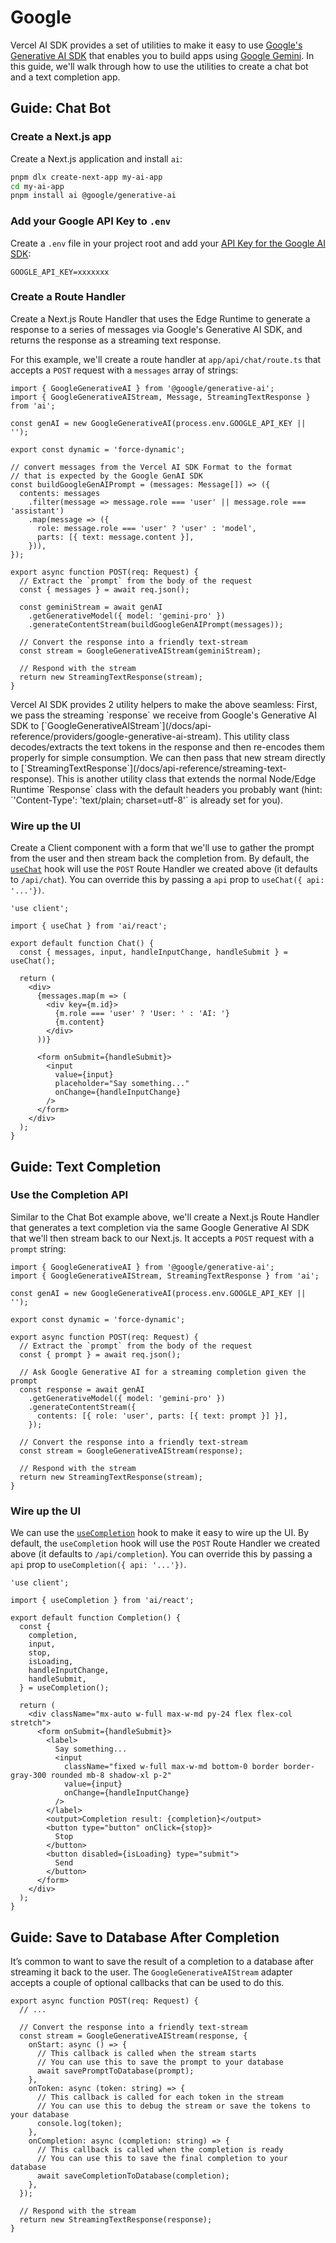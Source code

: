 # Google


Vercel AI SDK provides a set of utilities to make it easy to use [Google's Generative AI SDK](https://github.com/google/generative-ai-js)
that enables you to build apps using [Google Gemini](https://ai.google.dev/).
In this guide, we'll walk through how to use the utilities to create a chat bot and a text completion app.

## Guide: Chat Bot

<Steps>

### Create a Next.js app

Create a Next.js application and install `ai`:

```sh
pnpm dlx create-next-app my-ai-app
cd my-ai-app
pnpm install ai @google/generative-ai
```

### Add your Google API Key to `.env`

Create a `.env` file in your project root and add your [API Key for the Google AI SDK](https://makersuite.google.com/app/apikey):

```env filename=".env"
GOOGLE_API_KEY=xxxxxxx
```

### Create a Route Handler

Create a Next.js Route Handler that uses the Edge Runtime to generate a response to a series of messages via Google's Generative AI SDK, and returns the response as a streaming text response.

For this example, we'll create a route handler at `app/api/chat/route.ts` that accepts a `POST` request with a `messages` array of strings:

```tsx filename="app/api/chat/route.ts" showLineNumbers
import { GoogleGenerativeAI } from '@google/generative-ai';
import { GoogleGenerativeAIStream, Message, StreamingTextResponse } from 'ai';

const genAI = new GoogleGenerativeAI(process.env.GOOGLE_API_KEY || '');

export const dynamic = 'force-dynamic';

// convert messages from the Vercel AI SDK Format to the format
// that is expected by the Google GenAI SDK
const buildGoogleGenAIPrompt = (messages: Message[]) => ({
  contents: messages
    .filter(message => message.role === 'user' || message.role === 'assistant')
    .map(message => ({
      role: message.role === 'user' ? 'user' : 'model',
      parts: [{ text: message.content }],
    })),
});

export async function POST(req: Request) {
  // Extract the `prompt` from the body of the request
  const { messages } = await req.json();

  const geminiStream = await genAI
    .getGenerativeModel({ model: 'gemini-pro' })
    .generateContentStream(buildGoogleGenAIPrompt(messages));

  // Convert the response into a friendly text-stream
  const stream = GoogleGenerativeAIStream(geminiStream);

  // Respond with the stream
  return new StreamingTextResponse(stream);
}
```

<Callout>
  Vercel AI SDK provides 2 utility helpers to make the above seamless: First, we
  pass the streaming `response` we receive from Google's Generative AI SDK to
  [`GoogleGenerativeAIStream`](/docs/api-reference/providers/google-generative-ai-stream).
  This utility class decodes/extracts the text tokens in the response and then
  re-encodes them properly for simple consumption. We can then pass that new
  stream directly to
  [`StreamingTextResponse`](/docs/api-reference/streaming-text-response). This
  is another utility class that extends the normal Node/Edge Runtime `Response`
  class with the default headers you probably want (hint: `'Content-Type':
  'text/plain; charset=utf-8'` is already set for you).
</Callout>

### Wire up the UI

Create a Client component with a form that we'll use to gather the prompt from the user and then stream back the completion from.
By default, the [`useChat`](/docs/api-reference#usechat) hook will use the `POST` Route Handler we created above (it defaults to `/api/chat`). You can override this by passing a `api` prop to `useChat({ api: '...'})`.

```tsx filename="app/page.tsx" showLineNumbers
'use client';

import { useChat } from 'ai/react';

export default function Chat() {
  const { messages, input, handleInputChange, handleSubmit } = useChat();

  return (
    <div>
      {messages.map(m => (
        <div key={m.id}>
          {m.role === 'user' ? 'User: ' : 'AI: '}
          {m.content}
        </div>
      ))}

      <form onSubmit={handleSubmit}>
        <input
          value={input}
          placeholder="Say something..."
          onChange={handleInputChange}
        />
      </form>
    </div>
  );
}
```

</Steps>

## Guide: Text Completion

<Steps>

### Use the Completion API

Similar to the Chat Bot example above, we'll create a Next.js Route Handler that generates a text completion via the same
Google Generative AI SDK that we'll then stream back to our Next.js. It accepts a `POST` request with a `prompt` string:

```tsx filename="app/api/completion/route.ts" showLineNumbers
import { GoogleGenerativeAI } from '@google/generative-ai';
import { GoogleGenerativeAIStream, StreamingTextResponse } from 'ai';

const genAI = new GoogleGenerativeAI(process.env.GOOGLE_API_KEY || '');

export const dynamic = 'force-dynamic';

export async function POST(req: Request) {
  // Extract the `prompt` from the body of the request
  const { prompt } = await req.json();

  // Ask Google Generative AI for a streaming completion given the prompt
  const response = await genAI
    .getGenerativeModel({ model: 'gemini-pro' })
    .generateContentStream({
      contents: [{ role: 'user', parts: [{ text: prompt }] }],
    });

  // Convert the response into a friendly text-stream
  const stream = GoogleGenerativeAIStream(response);

  // Respond with the stream
  return new StreamingTextResponse(stream);
}
```

### Wire up the UI

We can use the [`useCompletion`](/docs/api-reference#usecompletion) hook to make it easy to wire up the UI. By default, the `useCompletion` hook will use the `POST` Route Handler we created above (it defaults to `/api/completion`). You can override this by passing a `api` prop to `useCompletion({ api: '...'})`.

```tsx filename="app/page.tsx" showLineNumbers
'use client';

import { useCompletion } from 'ai/react';

export default function Completion() {
  const {
    completion,
    input,
    stop,
    isLoading,
    handleInputChange,
    handleSubmit,
  } = useCompletion();

  return (
    <div className="mx-auto w-full max-w-md py-24 flex flex-col stretch">
      <form onSubmit={handleSubmit}>
        <label>
          Say something...
          <input
            className="fixed w-full max-w-md bottom-0 border border-gray-300 rounded mb-8 shadow-xl p-2"
            value={input}
            onChange={handleInputChange}
          />
        </label>
        <output>Completion result: {completion}</output>
        <button type="button" onClick={stop}>
          Stop
        </button>
        <button disabled={isLoading} type="submit">
          Send
        </button>
      </form>
    </div>
  );
}
```

</Steps>

## Guide: Save to Database After Completion

It’s common to want to save the result of a completion to a database after streaming it back to the user. The `GoogleGenerativeAIStream` adapter accepts a couple of optional callbacks that can be used to do this.

```tsx filename="app/api/completion/route.ts" showLineNumbers
export async function POST(req: Request) {
  // ...

  // Convert the response into a friendly text-stream
  const stream = GoogleGenerativeAIStream(response, {
    onStart: async () => {
      // This callback is called when the stream starts
      // You can use this to save the prompt to your database
      await savePromptToDatabase(prompt);
    },
    onToken: async (token: string) => {
      // This callback is called for each token in the stream
      // You can use this to debug the stream or save the tokens to your database
      console.log(token);
    },
    onCompletion: async (completion: string) => {
      // This callback is called when the completion is ready
      // You can use this to save the final completion to your database
      await saveCompletionToDatabase(completion);
    },
  });

  // Respond with the stream
  return new StreamingTextResponse(response);
}
```
